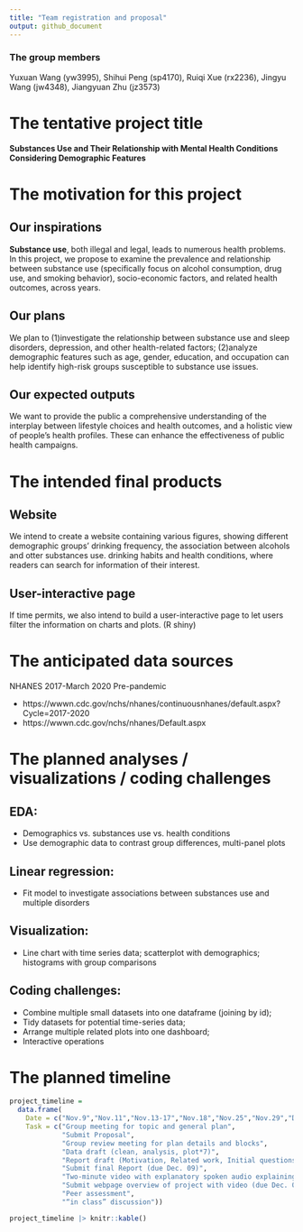 ```yaml
---
title: "Team registration and proposal"
output: github_document
---
```

### The group members

Yuxuan Wang (yw3995), Shihui Peng (sp4170), Ruiqi Xue (rx2236), Jingyu Wang (jw4348), Jiangyuan Zhu (jz3573)

# The tentative project title

**Substances Use and Their Relationship with Mental Health Conditions Considering  Demographic Features**

# The motivation for this project

## Our inspirations
  **Substance use**, both illegal and legal, leads to numerous health problems. In this project, we propose to examine the prevalence and relationship between substance use (specifically focus on alcohol consumption, drug use, and smoking behavior), socio-economic factors, and related health outcomes, across years.

## Our plans
  We plan to (1)investigate the relationship between substance use and sleep disorders, depression, and other health-related factors; (2)analyze demographic features such as age, gender, education, and occupation can help identify high-risk groups susceptible to substance use issues. 
  
## Our expected outputs
  We want to provide the public a comprehensive understanding of the interplay between lifestyle choices and health outcomes, and a holistic view of people's health profiles. These can enhance the effectiveness of public health campaigns.

# The intended final products

## Website

We intend to create a website containing various figures, showing different demographic groups' drinking frequency, the association between alcohols and otter substances use. drinking habits and health conditions, where readers can search for information of their interest. 

## User-interactive page

If time permits, we also intend to build a user-interactive page to let users filter the information on charts and plots. (R shiny)

# The anticipated data sources

NHANES 2017-March 2020 Pre-pandemic 

* https://wwwn.cdc.gov/nchs/nhanes/continuousnhanes/default.aspx?Cycle=2017-2020
* https://wwwn.cdc.gov/nchs/nhanes/Default.aspx

# The planned analyses / visualizations / coding challenges

## EDA:
* Demographics vs. substances use vs. health conditions
* Use demographic data to contrast group differences, multi-panel plots

## Linear regression:
* Fit model to investigate associations between substances use and multiple disorders
	
## Visualization:
* Line chart with time series data; scatterplot with demographics; histograms with     group comparisons

## Coding challenges: 
* Combine multiple small datasets into one dataframe (joining by id);
* Tidy datasets for potential time-series data;
* Arrange multiple related plots into one dashboard;
* Interactive operations

# The planned timeline

```r
project_timeline =
  data.frame(
    Date = c("Nov.9","Nov.11","Nov.13-17","Nov.18","Nov.25","Nov.29","Dec.2","Dec.6","Dec.9","Dec.14"),
    Task = c("Group meeting for topic and general plan", 
             "Submit Proposal",
             "Group review meeting for plan details and blocks",
             "Data draft (clean, analysis, plot*7)",
             "Report draft (Motivation, Related work, Initial questions, Data, Exploratory analysis, Additional analysis, Discussion)",
             "Submit final Report (due Dec. 09)",
             "Two-minute video with explanatory spoken audio explaining",
             "Submit webpage overview of project with video (due Dec. 09)",
             "Peer assessment",
             "“in class” discussion"))

project_timeline |> knitr::kable()
```

